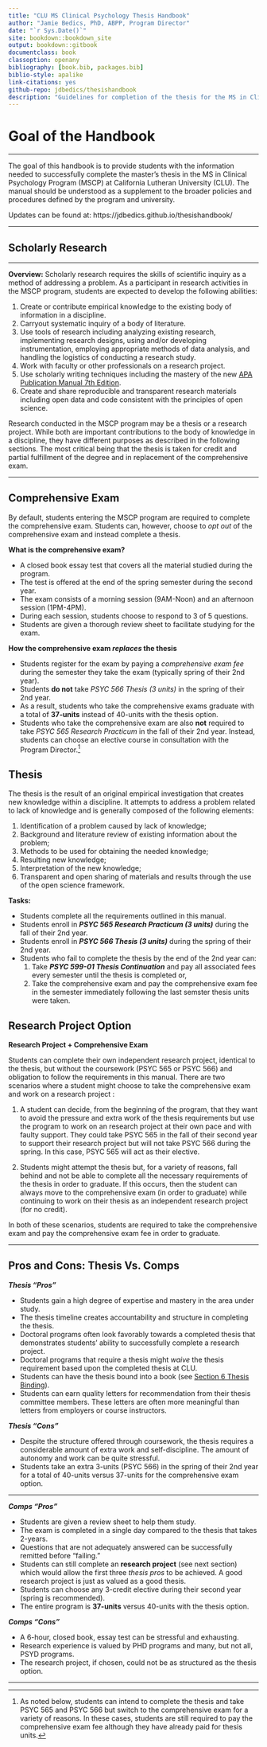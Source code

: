 ```yaml
--- 
title: "CLU MS Clinical Psychology Thesis Handbook"
author: "Jamie Bedics, PhD, ABPP, Program Director"
date: "`r Sys.Date()`"
site: bookdown::bookdown_site
output: bookdown::gitbook
documentclass: book
classoption: openany
bibliography: [book.bib, packages.bib]
biblio-style: apalike
link-citations: yes
github-repo: jdbedics/thesishandbook
description: "Guidelines for completion of the thesis for the MS in Clinical Psychology Program at CLU."
---
```


# Goal of the Handbook

___

The goal of this handbook is to provide students with the information needed to successfully complete the master's thesis in the MS in Clinical Psychology Program (MSCP) at California Lutheran University (CLU). The manual should be understood as a supplement to the broader policies and procedures defined by the program and university. 

Updates can be found at: https://jdbedics.github.io/thesishandbook/

___

## Scholarly Research

___

**Overview:** Scholarly research requires the skills of scientific inquiry as a method of addressing a problem. As a participant in research activities in the MSCP program, students are expected to develop the following abilities:

  1. Create or contribute empirical knowledge to the existing body of information in a discipline.
  2. Carryout systematic inquiry of a body of literature.
  3. Use tools of research including analyzing existing research, implementing research designs, using and/or developing instrumentation, employing appropriate methods of data analysis, and handling the logistics of conducting a research study.
  4. Work with faculty or other professionals on a research project.
  5. Use scholarly writing techniques including the mastery of the new [APA Publication Manual 7th Edition](https://apastyle.apa.org/products/publication-manual-7th-edition/).
  6. Create and share reproducible and transparent research materials including open data and code consistent with the principles of open science. 

Research conducted in the MSCP program may be a thesis or a research project. While both are important contributions to the body of knowledge in a discipline, they have different purposes as described in the following sections.  The most critical being that the thesis is taken for credit and partial fulfillment of the degree and in replacement of the comprehensive exam. 


___

## Comprehensive Exam


By default, students entering the MSCP program are required to complete the comprehensive exam.  Students can, however, choose to _opt out_ of the comprehensive exam and instead complete a thesis.

**What is the comprehensive exam?**

  * A closed book essay test that covers all the material studied during the program.  
  * The test is offered at the end of the spring semester during the second year. 
  * The exam consists of a morning session (9AM-Noon) and an afternoon session (1PM-4PM).
  * During each session, students choose to respond to 3 of 5 questions.
  * Students are given a thorough review sheet to facilitate studying for the exam. 
  
  
**How the comprehensive exam *replaces* the thesis**
    
  * Students register for the exam by paying a *comprehensive exam fee* during the semester they take the exam (typically spring of their 2nd year).
  * Students **do not** take *PSYC 566 Thesis (3 units)* in the spring of their 2nd year.  
  * As a result, students who take the comprehensive exams graduate with a total of **37-units** 
    instead of 40-units with the thesis option.
  * Students who take the comprehensive exam are also **not** required to take *PSYC 565 Research Practicum* in the fall of their 2nd year.  Instead, students can choose an elective course in consultation with the Program Director.^[As noted below, students can intend to complete the thesis and take PSYC 565 and PSYC 566 but switch to the comprehensive exam for a variety of reasons.  In these cases, students are still required to pay the comprehensive exam fee although they have already paid for thesis units.] 




## Thesis

The thesis is the result of an original empirical investigation that creates new knowledge within a discipline. It attempts to address a problem related to lack of knowledge and is generally composed of the following elements:

  1. Identification of a problem caused by lack of knowledge;
  2. Background and literature review of existing information about the problem; 
  3. Methods to be used for obtaining the needed knowledge;
  4. Resulting new knowledge;
  5. Interpretation of the new knowledge;
  6. Transparent and open sharing of materials and results through the use of the open science framework.

**Tasks:**

  * Students complete all the requirements outlined in this manual.
  * Students enroll in ***PSYC 565 Research Practicum (3 units)*** during the fall of their 2nd year.
  * Students enroll in ***PSYC 566 Thesis (3 units)*** during the spring of their 2nd year.
  * Students who fail to complete the thesis by the end of the 2nd year can:
    1. Take ***PSYC 599-01 Thesis Continuation*** and pay all associated fees every semester until the thesis is completed or,
    2. Take the comprehensive exam and pay the comprehensive exam fee in the semester immediately following the last semster thesis units were taken. 



## Research Project Option

**Research Project + Comprehensive Exam** 

Students can complete their own independent research project, identical to the thesis, but without the coursework (PSYC 565 or PSYC 566) and obligation to follow the requirements in this manual.  There are two scenarios where a student might choose to take the comprehensive exam and work on a research project :

  1. A student can decide, from the beginning of the program, that they want to avoid the pressure and extra work of the thesis requirements but use the program to work on an research project at their own pace and with faulty support.  They could take PSYC 565 in the fall of their second year to support their research project but will not take PSYC 566 during the spring.  In this case, PSYC 565 will act as their elective. 
  
  2. Students might attempt the thesis but, for a variety of reasons, fall behind and not be able to complete all the necessary requirements of the thesis in order to graduate. If this occurs, then the student can always move to the comprehensive exam (in order to graduate) while continuing to work on their thesis as an independent research project (for no credit).  
    
In both of these scenarios, students are required to take the comprehensive exam and pay the comprehensive exam fee in order to graduate.  

___

## Pros and Cons: Thesis Vs. Comps

***Thesis "Pros"***
  
  * Students gain a high degree of expertise and mastery in the area under study.
  * The thesis timeline creates accountability and structure in completing the thesis.
  * Doctoral programs often look favorably towards a completed thesis that demonstrates students' ability to successfully complete a research project.
  * Doctoral programs that require a thesis might *waive* the thesis requirement based upon the completed thesis at CLU.
  * Students can have the thesis bound into a book (see [Section 6 Thesis Binding](#binding)).
  * Students can earn quality letters for recommendation from their thesis committee members. These letters are often more meaningful than letters from employers or course instructors. 

***Thesis "Cons"***
  
  * Despite the structure offered through coursework, the thesis requires a considerable amount of extra work and self-discipline. The amount of autonomy and work can be quite stressful.
  * Students take an extra 3-units (PSYC 566) in the spring of their 2nd year for a total of 40-units versus 37-units for the comprehensive exam option. 

___

  
***Comps "Pros"***
  
  * Students are given a review sheet to help them study.
  * The exam is completed in a single day compared to the thesis that takes 2-years.
  * Questions that are not adequately answered can be successfully remitted before "failing."
  * Students can still complete an **research project** (see next section) which would allow the first three *thesis pros* to be achieved.  A good research project is just as valued as a good thesis. 
  * Students can choose any 3-credit elective during their second year (spring is recommended).
  * The entire program is **37-units** versus 40-units with the thesis option.
  
***Comps "Cons"***
 
  * A 6-hour, closed book, essay test can be stressful and exhausting.
  * Research experience is valued by PHD programs and many, but not all, PSYD programs.
  * The research project, if chosen, could not be as structured as the thesis option.
  
___

